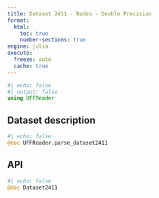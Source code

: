 ```yaml
---
title: Dataset 2411 - Nodes - Double Precision
format:
  html:
    toc: true
    number-sections: true
engine: julia
execute:
  freeze: auto
  cache: true
---
```


```julia
#| echo: false
#| output: false
using UFFReader
```

## Dataset description

```julia
#| echo: false
@doc UFFReader.parse_dataset2411
```

## API

::: {.api}
```julia
#| echo: false
@doc Dataset2411
```
:::
